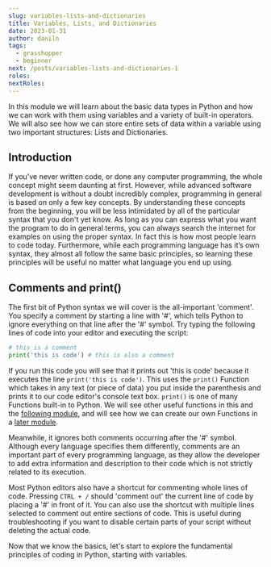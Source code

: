 ```yaml
---
slug: variables-lists-and-dictionaries
title: Variables, Lists, and Dictionaries
date: 2023-01-31
author: daniln
tags:
  - grasshopper
  - beginner
next: /posts/variables-lists-and-dictionaries-1
roles:
nextRoles:
---
```


In this module we will learn about the basic data types in Python and how we can work with them using variables and a variety of built-in operators. We will also see how we can store entire sets of data within a variable using two important structures: Lists and Dictionaries.

## Introduction

If you’ve never written code, or done any computer programming, the whole concept might seem daunting at first. However, while advanced software development is without a doubt incredibly complex, programming in general is based on only a few key concepts. By understanding these concepts from the beginning, you will be less intimidated by all of the particular syntax that you don't yet know. As long as you can express what you want the program to do in general terms, you can always search the internet for examples on using the proper syntax. In fact this is how most people learn to code today. Furthermore, while each programming language has it’s own syntax, they almost all follow the same basic principles, so learning these principles will be useful no matter what language you end up using.

## Comments and print()

The first bit of Python syntax we will cover is the all-important 'comment'. You specify a comment by starting a line with '#', which tells Python to ignore everything on that line after the '#' symbol. Try typing the following lines of code into your editor and executing the script:

```python
# this is a comment
print('this is code') # this is also a comment
```

If you run this code you will see that it prints out 'this is code' because it executes the line `print('this is code')`. This uses the `print()` Function which takes in any text (or piece of data) you put inside the parenthesis and prints it to our code editor's console text box. `print()` is one of many Functions built-in to Python. We will see other useful functions in this and the [following module](), and will see how we can create our own Functions in a [later module]().

Meanwhile, it ignores both comments occurring after the '#' symbol. Although every language specifies them differently, comments are an important part of every programming language, as they allow the developer to add extra information and description to their code which is not strictly related to its execution.

Most Python editors also have a shortcut for commenting whole lines of code. Pressing `CTRL + /` should 'comment out' the current line of code by placing a '#' in front of it. You can also use the shortcut with multiple lines selected to comment out entire sections of code. This is useful during troubleshooting if you want to disable certain parts of your script without deleting the actual code.

Now that we know the basics, let's start to explore the fundamental principles of coding in Python, starting with variables.